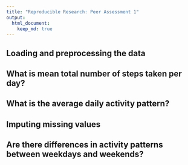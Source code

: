 ```yaml
---
title: "Reproducible Research: Peer Assessment 1"
output: 
  html_document:
    keep_md: true
---
```



## Loading and preprocessing the data    



## What is mean total number of steps taken per day?



## What is the average daily activity pattern?



## Imputing missing values



## Are there differences in activity patterns between weekdays and weekends?

